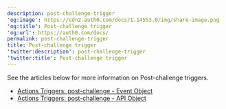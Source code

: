 ```yaml
---
description: post-challenge-trigger
'og:image': https://cdn2.auth0.com/docs/1.14553.0/img/share-image.png
'og:title': Post-challenge trigger
'og:url': https://auth0.com/docs/
permalink: post-challenge-trigger
title: Post-challenge trigger
'twitter:description': post-challenge-trigger
'twitter:title': Post-challenge trigger
---
```

See the articles below for more information on Post-challenge triggers.

* [Actions Triggers: post-challenge - Event Object](/docs/customize/actions/explore-triggers/password-reset-triggers/post-challenge-trigger/post-challenge-event-object)
* [Actions Triggers: post-challenge - API Object](/docs/customize/actions/explore-triggers/password-reset-triggers/post-challenge-trigger/post-challenge-api-object)